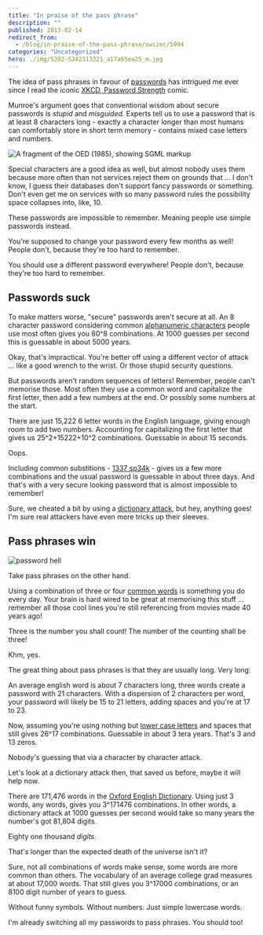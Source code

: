 ```yaml
---
title: "In praise of the pass phrase"
description: ""
published: 2013-02-14
redirect_from:
  - /blog/in-praise-of-the-pass-phrase/swizec/5994
categories: "Uncategorized"
hero: ./img/5202-5242313321_a17a65ea25_m.jpg
---
```


The idea of pass phrases in favour of [passwords](http://en.wikipedia.org/wiki/Password) has intrigued me ever since I read the iconic [XKCD, Password Strength](http://xkcd.com/936/) comic.

Munroe's argument goes that conventional wisdom about secure passwords is _stupid_ and _misguided._ Experts tell us to use a password that is at least 8 characters long - exactly a character longer than most humans can comfortably store in short term memory - contains mixed case letters and numbers.

![A fragment of the OED (1985), showing SGML markup](./img/A-fragment-of-the-OED-1985-showing-SGML-markup934i54.jpeg)

Special characters are a good idea as well, but almost nobody uses them because more often than not services reject them on grounds that ... I don't know, I guess their databases don't support fancy passwords or something. Don't even get me on services with so many password rules the possibility space collapses into, like, 10.

These passwords are impossible to remember. Meaning people use simple passwords instead.

You're supposed to change your password every few months as well! People don't, because they're too hard to remember.

You should use a different password everywhere! People don't, because they're too hard to remember.

## Passwords suck

To make matters worse, "secure" passwords aren't secure at all. An 8 character password considering common [alphanumeric characters](http://en.wikipedia.org/wiki/Alphanumeric) people use most often gives you 60^8 combinations. At 1000 guesses per second this is guessable in about 5000 years.

Okay, that's impractical. You're better off using a different vector of attack ... like a good wrench to the wrist. Or those stupid security questions.

But passwords aren't random sequences of letters! Remember, people can't memorise those. Most often they use a common word and capitalize the first letter, then add a few numbers at the end. Or possibly some numbers at the start.

There are just 15,222 6 letter words in the English language, giving enough room to add two numbers. Accounting for capitalizing the first letter that gives us 25^2+15222+10^2 combinations. Guessable in about 15 seconds.

Oops.

Including common substitions - [1337 sp34k](http://en.wikipedia.org/wiki/Leet) - gives us a few more combinations and the usual password is guessable in about three days. And that's with a very secure looking password that is almost impossible to remember!

Sure, we cheated a bit by using a [dictionary attack](http://en.wikipedia.org/wiki/Dictionary_attack), but hey, anything goes! I'm sure real attackers have even more tricks up their sleeves.

## Pass phrases win

![password hell](./img/5202-5242313321_a17a65ea25_m.jpg)

Take pass phrases on the other hand.

Using a combination of three or four [common words](http://en.wikipedia.org/wiki/Most_common_words_in_English) is something you do every day. Your brain is hard wired to be great at memorising this stuff ... remember all those cool lines you're still referencing from movies made 40 years ago!

Three is the number you shall count! The number of the counting shall be three!

Khm, yes.

The great thing about pass phrases is that they are usually long. Very long.

An average english word is about 7 characters long, three words create a password with 21 characters. With a dispersion of 2 characters per word, your password will likely be 15 to 21 letters, adding spaces and you're at 17 to 23.

Now, assuming you're using nothing but [lower case letters](http://en.wikipedia.org/wiki/Letter_case) and spaces that still gives 26^17 combinations. Guessable in about 3 tera years. That's 3 and 13 zeros.

Nobody's guessing that via a character by character attack.

Let's look at a dictionary attack then, that saved us before, maybe it will help now.

There are 171,476 words in the [Oxford English Dictionary](http://www.amazon.com/Oxford-English-Dictionary-Vols-1-20/dp/0198611862%3FSubscriptionId%3D0G81C5DAZ03ZR9WH9X82%26tag%3Dageewitahat-20%26linkCode%3Dxm2%26camp%3D2025%26creative%3D165953%26creativeASIN%3D0198611862 "The Oxford English Dictionary (20 Volume Set) (Vols 1-20)"). Using just 3 words, any words, gives you 3^171476 combinations. In other words, a dictionary attack at 1000 guesses per second would take so many years the number's got 81,804 digits.

Eighty one thousand _digits_.

That's longer than the expected death of the universe isn't it?

Sure, not all combinations of words make sense, some words are more common than others. The vocabulary of an average college grad measures at about 17,000 words. That still gives you 3^17000 combinations, or an 8100 digit number of years to guess.

Without funny symbols. Without numbers. Just simple lowercase words.

I'm already switching all my passwords to pass phrases. You should too!
